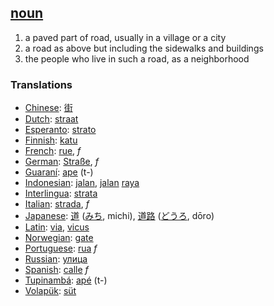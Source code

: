 == [[noun]] ==
# a paved part of road, usually in a village or a city
# a road as above but including the sidewalks and buildings
# the people who live in such a road, as a neighborhood

=== Translations ===
*[[Chinese]]: [[街]]
*[[Dutch]]: [[straat]]
*[[Esperanto]]: [[strato]]
*[[Finnish]]: [[katu]]
*[[French]]: [[rue]], ''f''
*[[German]]: [[Straße]], ''f''
*[[Guaraní]]: [[ape]] (t-)
*[[Indonesian]]: [[jalan]], [[jalan]] [[raya]]
*[[Interlingua]]: [[strata]]
*[[Italian]]: [[strada]], ''f''
*[[Japanese]]: [[道]] ([[みち]], michi), [[道路]] ([[どうろ]], dōro)
*[[Latin]]: [[via]], [[vicus]]
*[[Norwegian]]: [[gate]]
*[[Portuguese]]: [[rua]] ''f''
*[[Russian]]: [[улица]]
*[[Spanish]]: [[calle]] ''f''
*[[Tupinambá]]: [[apé]] (t-)
*[[Volapük]]: [[süt]]